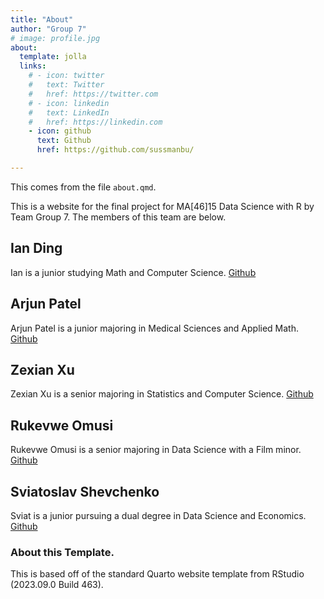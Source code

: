 ```yaml
---
title: "About"
author: "Group 7"
# image: profile.jpg
about:
  template: jolla
  links:
    # - icon: twitter
    #   text: Twitter
    #   href: https://twitter.com
    # - icon: linkedin
    #   text: LinkedIn
    #   href: https://linkedin.com
    - icon: github
      text: Github
      href: https://github.com/sussmanbu/

---
```



This comes from the file `about.qmd`.

This is a website for the final project for MA[46]15 Data Science with R by Team Group 7.
The members of this team are below.

## Ian Ding
Ian is a junior studying Math and Computer Science.
[Github](https://github.com/iding426)

## Arjun Patel

Arjun Patel is a junior majoring in Medical Sciences and Applied Math.
[Github](https://github.com/Arjuntina)

## Zexian Xu
Zexian Xu is a senior majoring in Statistics and Computer Science.
[Github](https://github.com/jessieandjj)

## Rukevwe Omusi
Rukevwe Omusi is a senior majoring in Data Science with a Film minor.
[Github](https://github.com/ojomusi)

## Sviatoslav Shevchenko
Sviat is a junior pursuing a dual degree in Data Science and Economics. 
[Github](https://github.com/sshevche-cell)

<!-- Please leave in the information below -->

### About this Template.

This is based off of the standard Quarto website template from RStudio (2023.09.0 Build 463).
